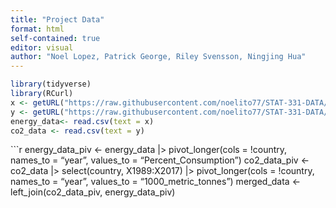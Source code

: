```yaml
---
title: "Project Data"
format: html
self-contained: true
editor: visual
author: "Noel Lopez, Patrick George, Riley Svensson, Ningjing Hua"
---
```


```r
library(tidyverse)
library(RCurl)
x <- getURL("https://raw.githubusercontent.com/noelito77/STAT-331-DATA/main/eg_fec_rnew_zs.csv")
y <- getURL("https://raw.githubusercontent.com/noelito77/STAT-331-DATA/main/yearly_co2_emissions_1000_tonnes.csv")
energy_data<- read.csv(text = x)
co2_data <- read.csv(text = y)
```

```r
energy_data_piv <- energy_data |>
  pivot_longer(cols = !country,
               names_to = "year",
               values_to = "Percent_Consumption")
co2_data_piv <-co2_data |>
  select(country, X1989:X2017) |> 
    pivot_longer(cols = !country,
               names_to = "year",
               values_to = "1000_metric_tonnes")
merged_data <- left_join(co2_data_piv, energy_data_piv)
